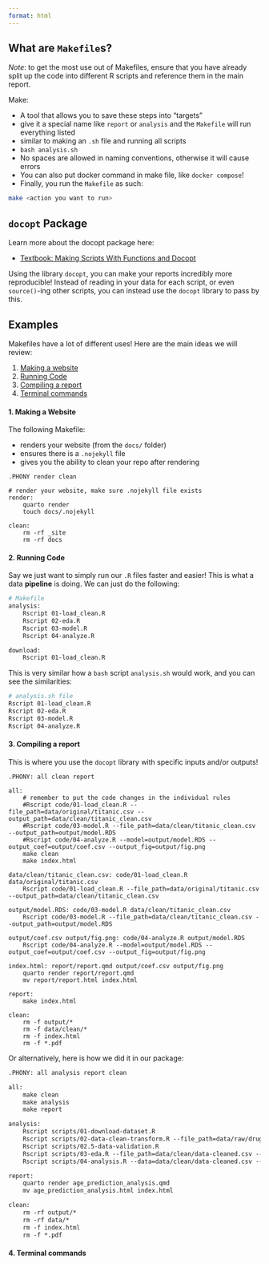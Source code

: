 ```yaml
---
format: html
---
```


## What are `Makefile`s?

*Note*: to get the most use out of Makefiles, ensure that you have already split up the code into different R scripts and reference them in the main report.

Make:

  - A tool that allows you to save these steps into "targets"
  - give it a special name like `report` or `analysis` and the `Makefile` will run everything listed
  - similar to making an `.sh` file and running all scripts
  - `bash analysis.sh`
  - No spaces are allowed in naming conventions, otherwise it will cause errors
  - You can also put docker command in make file, like `docker compose`!
  - Finally, you run the `Makefile` as such:
  
```bash
make <action you want to run>
```

## `docopt` Package

Learn more about the docopt package here:

- [Textbook: Making Scripts With Functions and Docopt](https://ubc-dsci.github.io/reproducible-and-trustworthy-workflows-for-data-science/lectures/150-scripts.html)

Using the library `docopt`, you can make your reports incredibly more reproducible! Instead of reading in your data for each script, or even `source()`-ing other scripts, you can instead use the `docopt` library to pass by this. 

## Examples

Makefiles have a lot of different uses! Here are the main ideas we will review:

1. [Making a website](#one)
2. [Running Code](#two)
3. [Compiling a report](#three)
4. [Terminal commands](#four)

#### 1. Making a Website {#one}

The following Makefile:

* renders your website (from the `docs/` folder)
* ensures there is a `.nojekyll` file
* gives you the ability to clean your repo after rendering

```
.PHONY render clean

# render your website, make sure .nojekyll file exists
render:
	quarto render
	touch docs/.nojekyll

clean:
	rm -rf _site
	rm -rf docs
```


#### 2. Running Code {#two}

Say we just want to simply run our `.R` files faster and easier! This is what a data **pipeline** is doing. We can just do the following:

```bash
# Makefile
analysis:
	Rscript 01-load_clean.R
	Rscript 02-eda.R
	Rscript 03-model.R
	Rscript 04-analyze.R

download:
	Rscript 01-load_clean.R
```

This is very similar how a `bash` script `analysis.sh` would work, and you can see the similarities:

```bash
# analysis.sh file
Rscript 01-load_clean.R
Rscript 02-eda.R
Rscript 03-model.R
Rscript 04-analyze.R
```

#### 3. Compiling a report {#three}

This is where you use the `docopt` library with specific inputs and/or outputs!

```
.PHONY: all clean report

all:
	# remember to put the code changes in the individual rules
	#Rscript code/01-load_clean.R --file_path=data/original/titanic.csv --output_path=data/clean/titanic_clean.csv
	#Rscript code/03-model.R --file_path=data/clean/titanic_clean.csv --output_path=output/model.RDS
	#Rscript code/04-analyze.R --model=output/model.RDS --output_coef=output/coef.csv --output_fig=output/fig.png
	make clean
	make index.html

data/clean/titanic_clean.csv: code/01-load_clean.R data/original/titanic.csv
	Rscript code/01-load_clean.R --file_path=data/original/titanic.csv --output_path=data/clean/titanic_clean.csv

output/model.RDS: code/03-model.R data/clean/titanic_clean.csv
	Rscript code/03-model.R --file_path=data/clean/titanic_clean.csv --output_path=output/model.RDS

output/coef.csv output/fig.png: code/04-analyze.R output/model.RDS
	Rscript code/04-analyze.R --model=output/model.RDS --output_coef=output/coef.csv --output_fig=output/fig.png

index.html: report/report.qmd output/coef.csv output/fig.png
	quarto render report/report.qmd
	mv report/report.html index.html

report:
	make index.html

clean:
	rm -f output/*
	rm -f data/clean/*
	rm -f index.html
	rm -f *.pdf
```

Or alternatively, here is how we did it in our package:

```html
.PHONY: all analysis report clean

all:
	make clean
	make analysis
	make report

analysis:
	Rscript scripts/01-download-dataset.R
	Rscript scripts/02-data-clean-transform.R --file_path=data/raw/drug-use-by-age.csv --output_path=data/clean/data-cleaned.csv
	Rscript scripts/02.5-data-validation.R
	Rscript scripts/03-eda.R --file_path=data/clean/data-cleaned.csv --output_path=output/eda
	Rscript scripts/04-analysis.R --data=data/clean/data-cleaned.csv --output_path=output/results

report:
	quarto render age_prediction_analysis.qmd
	mv age_prediction_analysis.html index.html

clean:
	rm -rf output/*
	rm -rf data/*
	rm -f index.html
	rm -f *.pdf
```

#### 4. Terminal commands {#four}

